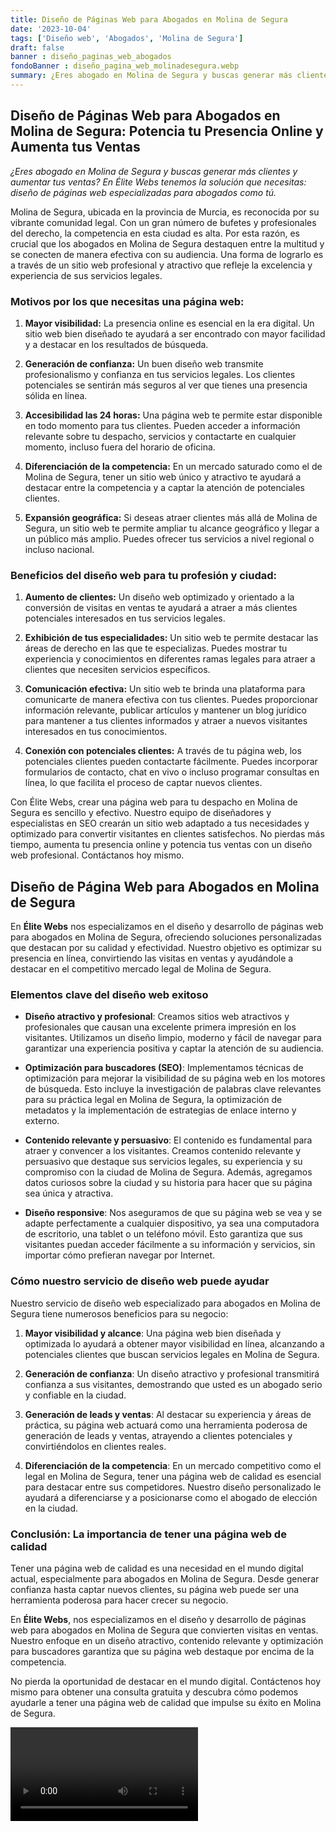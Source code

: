 ```yaml
---
title: Diseño de Páginas Web para Abogados en Molina de Segura
date: '2023-10-04'
tags: ['Diseño web', 'Abogados', 'Molina de Segura']
draft: false
banner : diseño_paginas_web_abogados
fondoBanner : diseño_pagina_web_molinadesegura.webp
summary: ¿Eres abogado en Molina de Segura y buscas generar más clientes y aumentar tus ventas? En Élite Webs tenemos la solución que necesitas diseño de páginas web especializadas para abogados como tú.
---
```


## Diseño de Páginas Web para Abogados en Molina de Segura: Potencia tu Presencia Online y Aumenta tus Ventas

*¿Eres abogado en Molina de Segura y buscas generar más clientes y aumentar tus ventas? En Élite Webs tenemos la solución que necesitas: diseño de páginas web especializadas para abogados como tú.*

Molina de Segura, ubicada en la provincia de Murcia, es reconocida por su vibrante comunidad legal. Con un gran número de bufetes y profesionales del derecho, la competencia en esta ciudad es alta. Por esta razón, es crucial que los abogados en Molina de Segura destaquen entre la multitud y se conecten de manera efectiva con su audiencia. Una forma de lograrlo es a través de un sitio web profesional y atractivo que refleje la excelencia y experiencia de sus servicios legales.

### Motivos por los que necesitas una página web:

1. **Mayor visibilidad:** La presencia online es esencial en la era digital. Un sitio web bien diseñado te ayudará a ser encontrado con mayor facilidad y a destacar en los resultados de búsqueda.

2. **Generación de confianza:** Un buen diseño web transmite profesionalismo y confianza en tus servicios legales. Los clientes potenciales se sentirán más seguros al ver que tienes una presencia sólida en línea.

3. **Accesibilidad las 24 horas:** Una página web te permite estar disponible en todo momento para tus clientes. Pueden acceder a información relevante sobre tu despacho, servicios y contactarte en cualquier momento, incluso fuera del horario de oficina.

4. **Diferenciación de la competencia:** En un mercado saturado como el de Molina de Segura, tener un sitio web único y atractivo te ayudará a destacar entre la competencia y a captar la atención de potenciales clientes.

5. **Expansión geográfica:** Si deseas atraer clientes más allá de Molina de Segura, un sitio web te permite ampliar tu alcance geográfico y llegar a un público más amplio. Puedes ofrecer tus servicios a nivel regional o incluso nacional.

### Beneficios del diseño web para tu profesión y ciudad:

1. **Aumento de clientes:** Un diseño web optimizado y orientado a la conversión de visitas en ventas te ayudará a atraer a más clientes potenciales interesados en tus servicios legales.

2. **Exhibición de tus especialidades:** Un sitio web te permite destacar las áreas de derecho en las que te especializas. Puedes mostrar tu experiencia y conocimientos en diferentes ramas legales para atraer a clientes que necesiten servicios específicos.

3. **Comunicación efectiva:** Un sitio web te brinda una plataforma para comunicarte de manera efectiva con tus clientes. Puedes proporcionar información relevante, publicar artículos y mantener un blog jurídico para mantener a tus clientes informados y atraer a nuevos visitantes interesados en tus conocimientos.

4. **Conexión con potenciales clientes:** A través de tu página web, los potenciales clientes pueden contactarte fácilmente. Puedes incorporar formularios de contacto, chat en vivo o incluso programar consultas en línea, lo que facilita el proceso de captar nuevos clientes.

Con Élite Webs, crear una página web para tu despacho en Molina de Segura es sencillo y efectivo. Nuestro equipo de diseñadores y especialistas en SEO crearán un sitio web adaptado a tus necesidades y optimizado para convertir visitantes en clientes satisfechos. No pierdas más tiempo, aumenta tu presencia online y potencia tus ventas con un diseño web profesional. Contáctanos hoy mismo.

<GifSeo />

<Cta />

## Diseño de Página Web para Abogados en Molina de Segura

En **Élite Webs** nos especializamos en el diseño y desarrollo de páginas web para abogados en Molina de Segura, ofreciendo soluciones personalizadas que destacan por su calidad y efectividad. Nuestro objetivo es optimizar su presencia en línea, convirtiendo las visitas en ventas y ayudándole a destacar en el competitivo mercado legal de Molina de Segura.

### Elementos clave del diseño web exitoso

- **Diseño atractivo y profesional**: Creamos sitios web atractivos y profesionales que causan una excelente primera impresión en los visitantes. Utilizamos un diseño limpio, moderno y fácil de navegar para garantizar una experiencia positiva y captar la atención de su audiencia.

- **Optimización para buscadores (SEO)**: Implementamos técnicas de optimización para mejorar la visibilidad de su página web en los motores de búsqueda. Esto incluye la investigación de palabras clave relevantes para su práctica legal en Molina de Segura, la optimización de metadatos y la implementación de estrategias de enlace interno y externo.

- **Contenido relevante y persuasivo**: El contenido es fundamental para atraer y convencer a los visitantes. Creamos contenido relevante y persuasivo que destaque sus servicios legales, su experiencia y su compromiso con la ciudad de Molina de Segura. Además, agregamos datos curiosos sobre la ciudad y su historia para hacer que su página sea única y atractiva.

- **Diseño responsive**: Nos aseguramos de que su página web se vea y se adapte perfectamente a cualquier dispositivo, ya sea una computadora de escritorio, una tablet o un teléfono móvil. Esto garantiza que sus visitantes puedan acceder fácilmente a su información y servicios, sin importar cómo prefieran navegar por Internet.

### Cómo nuestro servicio de diseño web puede ayudar

Nuestro servicio de diseño web especializado para abogados en Molina de Segura tiene numerosos beneficios para su negocio:

1. **Mayor visibilidad y alcance**: Una página web bien diseñada y optimizada lo ayudará a obtener mayor visibilidad en línea, alcanzando a potenciales clientes que buscan servicios legales en Molina de Segura.

2. **Generación de confianza**: Un diseño atractivo y profesional transmitirá confianza a sus visitantes, demostrando que usted es un abogado serio y confiable en la ciudad.

3. **Generación de leads y ventas**: Al destacar su experiencia y áreas de práctica, su página web actuará como una herramienta poderosa de generación de leads y ventas, atrayendo a clientes potenciales y convirtiéndolos en clientes reales.

4. **Diferenciación de la competencia**: En un mercado competitivo como el legal en Molina de Segura, tener una página web de calidad es esencial para destacar entre sus competidores. Nuestro diseño personalizado le ayudará a diferenciarse y a posicionarse como el abogado de elección en la ciudad.

### Conclusión: La importancia de tener una página web de calidad

Tener una página web de calidad es una necesidad en el mundo digital actual, especialmente para abogados en Molina de Segura. Desde generar confianza hasta captar nuevos clientes, su página web puede ser una herramienta poderosa para hacer crecer su negocio.

En **Élite Webs**, nos especializamos en el diseño y desarrollo de páginas web para abogados en Molina de Segura que convierten visitas en ventas. Nuestro enfoque en un diseño atractivo, contenido relevante y optimización para buscadores garantiza que su página web destaque por encima de la competencia.

No pierda la oportunidad de destacar en el mundo digital. Contáctenos hoy mismo para obtener una consulta gratuita y descubra cómo podemos ayudarle a tener una página web de calidad que impulse su éxito en Molina de Segura.

<Video />

<CtaBot job='Abogados' city='Molina de Segura'/>

<Gmaps query='Molina de Segura+españa+maps' />